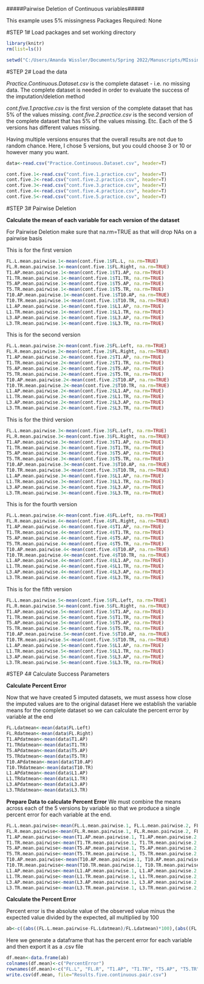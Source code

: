 #####Pairwise Deletion of Continuous variables#####

This example uses 5% missingness 
Packages Required: None

#STEP 1# Load packages and set working directory
```{r}
library(knitr)
rm(list=ls())

setwd("C:/Users/Amanda Wissler/Documents/Spring 2022/Manuscripts/MIssing data II/R code/GitHub")
```

#STEP 2# Load the data

*Practice.Continuous.Dataset.csv* is the complete dataset - i.e. no missing data. The complete dataset is needed in order to evaluate the success of the imputation/deletion method

*cont.five.1.practive.csv* is the first version of the complete dataset that has 5% of the values missing.
*cont.five.2.practice.csv* is the second version of the complete dataset that has 5% of the values missing. Etc. Each of the 5 versions has different values missing.

Having multiple versions ensures that the overall results are not due to random chance. Here, I chose 5 versions, but you could choose 3 or 10 or however many you want. 
```{r}
data<-read.csv("Practice.Continuous.Dataset.csv", header=T)

cont.five.1<-read.csv("cont.five.1.practice.csv", header=T)
cont.five.2<-read.csv("cont.five.2.practice.csv", header=T)
cont.five.3<-read.csv("cont.five.3.practice.csv", header=T)
cont.five.4<-read.csv("cont.five.4.practice.csv", header=T)
cont.five.5<-read.csv("cont.five.5.practice.csv", header=T)
```

#STEP 3# Pairwise Deletion

**Calculate the mean of each variable for each version of the dataset**

For Pairwise Deletion make sure that na.rm=TRUE as that will drop NAs on a pairwise basis

This is for the first version 
```{r}
FL.L.mean.pairwise.1<-mean(cont.five.1$FL.L, na.rm=TRUE)
FL.R.mean.pairwise.1<-mean(cont.five.1$FL.Right, na.rm=TRUE)
T1.AP.mean.pairwise.1<-mean(cont.five.1$T1.AP, na.rm=TRUE)
T1.TR.mean.pairwise.1<-mean(cont.five.1$T1.TR, na.rm=TRUE)
T5.AP.mean.pairwise.1<-mean(cont.five.1$T5.AP, na.rm=TRUE)
T5.TR.mean.pairwise.1<-mean(cont.five.1$T5.TR, na.rm=TRUE)
T10.AP.mean.pairwise.1<-mean(cont.five.1$T10.AP, na.rm=TRUE)
T10.TR.mean.pairwise.1<-mean(cont.five.1$T10.TR, na.rm=TRUE)
L1.AP.mean.pairwise.1<-mean(cont.five.1$L1.AP, na.rm=TRUE)
L1.TR.mean.pairwise.1<-mean(cont.five.1$L1.TR, na.rm=TRUE)
L3.AP.mean.pairwise.1<-mean(cont.five.1$L3.AP, na.rm=TRUE)
L3.TR.mean.pairwise.1<-mean(cont.five.1$L3.TR, na.rm=TRUE)
```

This is for the second version 
```{r}
FL.L.mean.pairwise.2<-mean(cont.five.2$FL.Left, na.rm=TRUE)
FL.R.mean.pairwise.2<-mean(cont.five.2$FL.Right, na.rm=TRUE)
T1.AP.mean.pairwise.2<-mean(cont.five.2$T1.AP, na.rm=TRUE)
T1.TR.mean.pairwise.2<-mean(cont.five.2$T1.TR, na.rm=TRUE)
T5.AP.mean.pairwise.2<-mean(cont.five.2$T5.AP, na.rm=TRUE)
T5.TR.mean.pairwise.2<-mean(cont.five.2$T5.TR, na.rm=TRUE)
T10.AP.mean.pairwise.2<-mean(cont.five.2$T10.AP, na.rm=TRUE)
T10.TR.mean.pairwise.2<-mean(cont.five.2$T10.TR, na.rm=TRUE)
L1.AP.mean.pairwise.2<-mean(cont.five.2$L1.AP, na.rm=TRUE)
L1.TR.mean.pairwise.2<-mean(cont.five.2$L1.TR, na.rm=TRUE)
L3.AP.mean.pairwise.2<-mean(cont.five.2$L3.AP, na.rm=TRUE)
L3.TR.mean.pairwise.2<-mean(cont.five.2$L3.TR, na.rm=TRUE)
```

This is for the third version
```{r}
FL.L.mean.pairwise.3<-mean(cont.five.3$FL.Left, na.rm=TRUE)
FL.R.mean.pairwise.3<-mean(cont.five.3$FL.Right, na.rm=TRUE)
T1.AP.mean.pairwise.3<-mean(cont.five.3$T1.AP, na.rm=TRUE)
T1.TR.mean.pairwise.3<-mean(cont.five.3$T1.TR, na.rm=TRUE)
T5.AP.mean.pairwise.3<-mean(cont.five.3$T5.AP, na.rm=TRUE)
T5.TR.mean.pairwise.3<-mean(cont.five.3$T5.TR, na.rm=TRUE)
T10.AP.mean.pairwise.3<-mean(cont.five.3$T10.AP, na.rm=TRUE)
T10.TR.mean.pairwise.3<-mean(cont.five.3$T10.TR, na.rm=TRUE)
L1.AP.mean.pairwise.3<-mean(cont.five.3$L1.AP, na.rm=TRUE)
L1.TR.mean.pairwise.3<-mean(cont.five.3$L1.TR, na.rm=TRUE)
L3.AP.mean.pairwise.3<-mean(cont.five.3$L3.AP, na.rm=TRUE)
L3.TR.mean.pairwise.3<-mean(cont.five.3$L3.TR, na.rm=TRUE)
```

This is for the fourth version
```{r}
FL.L.mean.pairwise.4<-mean(cont.five.4$FL.Left, na.rm=TRUE)
FL.R.mean.pairwise.4<-mean(cont.five.4$FL.Right, na.rm=TRUE)
T1.AP.mean.pairwise.4<-mean(cont.five.4$T1.AP, na.rm=TRUE)
T1.TR.mean.pairwise.4<-mean(cont.five.4$T1.TR, na.rm=TRUE)
T5.AP.mean.pairwise.4<-mean(cont.five.4$T5.AP, na.rm=TRUE)
T5.TR.mean.pairwise.4<-mean(cont.five.4$T5.TR, na.rm=TRUE)
T10.AP.mean.pairwise.4<-mean(cont.five.4$T10.AP, na.rm=TRUE)
T10.TR.mean.pairwise.4<-mean(cont.five.4$T10.TR, na.rm=TRUE)
L1.AP.mean.pairwise.4<-mean(cont.five.4$L1.AP, na.rm=TRUE)
L1.TR.mean.pairwise.4<-mean(cont.five.4$L1.TR, na.rm=TRUE)
L3.AP.mean.pairwise.4<-mean(cont.five.4$L3.AP, na.rm=TRUE)
L3.TR.mean.pairwise.4<-mean(cont.five.4$L3.TR, na.rm=TRUE)
```

This is for the fifth version 
```{r}
FL.L.mean.pairwise.5<-mean(cont.five.5$FL.Left, na.rm=TRUE)
FL.R.mean.pairwise.5<-mean(cont.five.5$FL.Right, na.rm=TRUE)
T1.AP.mean.pairwise.5<-mean(cont.five.5$T1.AP, na.rm=TRUE)
T1.TR.mean.pairwise.5<-mean(cont.five.5$T1.TR, na.rm=TRUE)
T5.AP.mean.pairwise.5<-mean(cont.five.5$T5.AP, na.rm=TRUE)
T5.TR.mean.pairwise.5<-mean(cont.five.5$T5.TR, na.rm=TRUE)
T10.AP.mean.pairwise.5<-mean(cont.five.5$T10.AP, na.rm=TRUE)
T10.TR.mean.pairwise.5<-mean(cont.five.5$T10.TR, na.rm=TRUE)
L1.AP.mean.pairwise.5<-mean(cont.five.5$L1.AP, na.rm=TRUE)
L1.TR.mean.pairwise.5<-mean(cont.five.5$L1.TR, na.rm=TRUE)
L3.AP.mean.pairwise.5<-mean(cont.five.5$L3.AP, na.rm=TRUE)
L3.TR.mean.pairwise.5<-mean(cont.five.5$L3.TR, na.rm=TRUE)
```


#STEP 4# Calculate Success Parameters

**Calculate Percent Error**

Now that we have created 5 imputed datasets, we must assess how close the imputed values are to the original dataset
Here we establish the variable means for the complete dataset so we can calculate the percent error by variable at the end
```{r}
FL.Ldatmean<-mean(data$FL.Left)
FL.Rdatmean<-mean(data$FL.Right)
T1.APdatmean<-mean(data$T1.AP)
T1.TRdatmean<-mean(data$T1.TR)
T5.APdatmean<-mean(data$T5.AP)
T5.TRdatmean<-mean(data$T5.TR)
T10.APdatmean<-mean(data$T10.AP)
T10.TRdatmean<-mean(data$T10.TR)
L1.APdatmean<-mean(data$L1.AP)
L1.TRdatmean<-mean(data$L1.TR)
L3.APdatmean<-mean(data$L3.AP)
L3.TRdatmean<-mean(data$L3.TR)
```


**Prepare Data to calculate Percent Error**
We must combine the means across each of the 5 versions by variable so that we produce a single percent error for each variable at the end. 
```{r}
FL.L.mean.pairwise<-mean(FL.L.mean.pairwise.1, FL.L.mean.pairwise.2, FL.L.mean.pairwise.3, FL.L.mean.pairwise.4, FL.L.mean.pairwise.5)
FL.R.mean.pairwise<-mean(FL.R.mean.pairwise.1, FL.R.mean.pairwise.2, FL.R.mean.pairwise.3, FL.R.mean.pairwise.4, FL.R.mean.pairwise.5)
T1.AP.mean.pairwise<-mean(T1.AP.mean.pairwise.1, T1.AP.mean.pairwise.2, T1.AP.mean.pairwise.3, T1.AP.mean.pairwise.4, T1.AP.mean.pairwise.5)
T1.TR.mean.pairwise<-mean(T1.TR.mean.pairwise.1, T1.TR.mean.pairwise.2, T1.TR.mean.pairwise.3, T1.TR.mean.pairwise.4, T1.TR.mean.pairwise.5)
T5.AP.mean.pairwise<-mean(T5.AP.mean.pairwise.1, T5.AP.mean.pairwise.2, T5.AP.mean.pairwise.3, T5.AP.mean.pairwise.4, T5.AP.mean.pairwise.5)
T5.TR.mean.pairwise<-mean(T5.TR.mean.pairwise.1, T5.TR.mean.pairwise.2, T5.TR.mean.pairwise.3, T5.TR.mean.pairwise.4, T5.TR.mean.pairwise.5)
T10.AP.mean.pairwise<-mean(T10.AP.mean.pairwise.1, T10.AP.mean.pairwise.2, T10.AP.mean.pairwise.3, T10.AP.mean.pairwise.4, T10.AP.mean.pairwise.5)
T10.TR.mean.pairwise<-mean(T10.TR.mean.pairwise.1, T10.TR.mean.pairwise.2, T10.TR.mean.pairwise.3, T10.TR.mean.pairwise.4, T10.TR.mean.pairwise.5)
L1.AP.mean.pairwise<-mean(L1.AP.mean.pairwise.1, L1.AP.mean.pairwise.2, L1.AP.mean.pairwise.3, L1.AP.mean.pairwise.4, L1.AP.mean.pairwise.5)
L1.TR.mean.pairwise<-mean(L1.TR.mean.pairwise.1, L1.TR.mean.pairwise.2, L1.TR.mean.pairwise.3, L1.TR.mean.pairwise.4, L1.TR.mean.pairwise.5)
L3.AP.mean.pairwise<-mean(L3.AP.mean.pairwise.1, L3.AP.mean.pairwise.2, L3.AP.mean.pairwise.3, L3.AP.mean.pairwise.4, L3.AP.mean.pairwise.5)
L3.TR.mean.pairwise<-mean(L3.TR.mean.pairwise.1, L3.TR.mean.pairwise.2, L3.TR.mean.pairwise.3, L3.TR.mean.pairwise.4, L3.TR.mean.pairwise.5)
```

**Calculate the Percent Error**

Percent error is the absolute value of the observed value minus the expected value divided by the expected, all multiplied by 100
```{r}
ab<-c((abs((FL.L.mean.pairwise-FL.Ldatmean)/FL.Ldatmean)*100),(abs((FL.R.mean.pairwise-FL.Rdatmean)/FL.Rdatmean)*100),(abs((T1.AP.mean.pairwise-T1.APdatmean)/T1.APdatmean)*100),(abs((T1.TR.mean.pairwise-T1.TRdatmean)/T1.TRdatmean)*100),(abs((T5.AP.mean.pairwise-T5.APdatmean)/T5.APdatmean)*100), (abs((T5.TR.mean.pairwise-T5.TRdatmean)/T5.TRdatmean)*100), (abs((T10.AP.mean.pairwise-T10.APdatmean)/T10.APdatmean)*100), (abs((T10.TR.mean.pairwise-T10.TRdatmean)/T10.TRdatmean)*100), (abs((L1.AP.mean.pairwise-L1.APdatmean)/L1.APdatmean)*100), (abs((L1.TR.mean.pairwise-L1.TRdatmean)/L1.TRdatmean)*100), (abs((L3.AP.mean.pairwise-L3.APdatmean)/L3.APdatmean)*100), (abs((L3.TR.mean.pairwise-L3.TRdatmean)/L3.TRdatmean)*100))
```

Here we generate a dataframe that has the percent error for each variable and then export it as a .csv file
```{r}
df.mean<-data.frame(ab)
colnames(df.mean)<-c("PercentError")
rownames(df.mean)<-c("FL.L", "FL.R", "T1.AP", "T1.TR", "T5.AP", "T5.TR", "T10.AP", "T10.TR", "L1.AP", "L1.TR", "L3.AP", "L3.TR")
write.csv(df.mean, file="Results.five.continuous.pair.csv")
```
